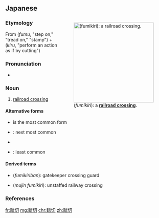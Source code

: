 ==Japanese==
<div style="float:right;">
{{wikipedia|lang=ja}}
{{wikipedia|Railroad crossing}}
[[File:Ippommatsu Station level crossing 20140414.JPG|thumb|250px|{{lang|ja|踏切}} (''fumikiri''): a '''[[railroad crossing]]'''.]]
</div>
{{ja-kanjitab|ふ|o1=み|き|o2=り|yomi=kun}}

===Etymology===
From {{m|ja|踏む|sc=Jpan}} (''fumu'', "step on," "tread on," "stamp") + {{m|ja|切る|sc=Jpan}} (''kiru'', "perform an action as if by cutting")

===Pronunciation===
* {{ja-pron|ふみきり|acc=0|acc_ref=NHK}}

===Noun===
{{ja-noun|ふみきり}}

# [[railroad crossing]]

====Alternative forms====
* {{l|ja|踏切}} is the most common form
* {{l|ja|踏み切り}}: next most common
* {{l|ja|踏切り}}
* {{l|ja|踏み切}}: least common

====Derived terms====
* {{l|ja|踏切番}} (''fumikiriban''): gatekeeper crossing guard
* {{l|ja|無人踏切}} (''mujin fumikiri''): unstaffed railway crossing

===References===
<references/>

[[fr:踏切]]
[[mg:踏切]]
[[chr:踏切]]
[[zh:踏切]]